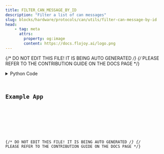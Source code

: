 ```yaml
---
title: FILTER_CAN_MESSAGE_BY_ID
description: "Filter a list of can messages"
slug: blocks/hardware/protocols/can/utils/filter-can-message-by-id
head:
    - tag: meta
      attrs:
        property: og:image
        content: https://docs.flojoy.ai/logo.png
---
```


{/* DO NOT EDIT THIS FILE! IT IS BEING AUTO GENERATED */}
{/* PLEASE REFER TO THE CONTRIBUTION GUIDE ON THE DOCS PAGE */}


<DownloadStudioBanner />
<PythonDocsDisplay docstring={block_data["docstring"]} />
<details>
<summary>Python Code</summary>



<Code code={pythonCode} lang="py" wrap theme="dracula" />

[Find this Flojoy Block on GitHub](https://github.com/flojoy-ai/blocks/blob/main/blocks/HARDWARE/PROTOCOLS/CAN/UTILS/FILTER_CAN_MESSAGE_BY_ID/FILTER_CAN_MESSAGE_BY_ID.py)

</details>

## Example App


<GetHelpWidget />


<AppDisplay app={app} blockName="FILTER_CAN_MESSAGE_BY_ID" client:visible />


<Example />

{/* DO NOT EDIT THIS FILE! IT IS BEING AUTO GENERATED */}
{/* PLEASE REFER TO THE CONTRIBUTION GUIDE ON THE DOCS PAGE */}
